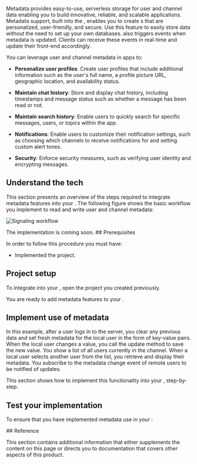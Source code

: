 
Metadata provides easy-to-use, serverless storage for user and channel data enabling you to build innovative, reliable, and scalable applications. Metadata support, built into the <Vpd k="SDK" />, enables you to create <Vpl k="CLIENT" />s that are personalized, user-friendly, and secure. Use this feature to easily store data without the need to set up your own databases. <Vpd k="SDK" /> also triggers events when metadata is updated. Clients can receive these events in real-time and update their front-end accordingly.

You can leverage user and channel metadata in <Vpd k="NAME" /> apps to:

* **Personalize user profiles**: Create user profiles that include additional information such as the user's full name, a profile picture URL, geographic location, and availability status. 

* **Maintain chat history**: Store and display chat history, including timestamps and message status such as whether a message has been read or not. 

* **Maintain search history**: Enable users to quickly search for specific messages, users, or topics within the app. 

* **Notifications**: Enable users to customize their notification settings, such as choosing which channels to receive notifications for and setting custom alert tones. 

* **Security**: Enforce security measures, such as verifying user identity and encrypting messages. 

## Understand the tech

This section presents an overview of the steps required to integrate <Vpd k="NAME" /> metadata features into your <Vpl k="CLIENT" />. The following figure shows the basic workflow you implement to read and write user and channel metadata:

![Signaling workflow](/images/signaling/signaling-metadata-workflow.svg)

<PlatformWrapper notAllowed="web">
<PlatformWrapper notAllowed="android">
<PlatformWrapper notAllowed="ios">
<PlatformWrapper notAllowed="macos">
The <Vpl k="NAME" /> implementation is coming soon.
</PlatformWrapper>
</PlatformWrapper>
</PlatformWrapper>
</PlatformWrapper>

<PlatformWrapper notAllowed="windows">
<PlatformWrapper notAllowed="electron">
<PlatformWrapper notAllowed="linux-cpp">
<PlatformWrapper notAllowed="linux-java">
<PlatformWrapper notAllowed="unity">
<PlatformWrapper notAllowed="web">
## Prerequisites

In order to follow this procedure you must have:

<Prerequisites />

* Implemented the [<Vpd k="NAME" /> <Vg k="GET_STARTED"/>](../get-started/get-started-sdk) project.

## Project setup

To integrate <Vpd k="PRODUCT" /> into your <Vpl k="CLIENT" />, open the [<Vpd k="NAME" /> <Vg k="GET_STARTED"/>](../get-started/get-started-sdk) project you created previously.

<ProjectSetup />

You are ready to add <Vpd k="PRODUCT" /> metadata features to your <Vpl k="CLIENT" />.


## Implement use of metadata

In this example, after a user logs in to the <Vpd k="NAME" /> server, you clear any previous data and set fresh metadata for the local user in the form of key-value pairs. When the local user changes a value, you call the update method to save the new value. You show a list of all users currently in the channel. When a local user selects another user from the list, you retrieve and display their metadata. You subscribe to the metadata change event of remote users to be notified of updates.

This section shows how to implement this functionality into your <Vpd k="NAME"/> <Vpl k="CLIENT" />, step-by-step.

<ProjectImplement />

## Test your implementation

To ensure that you have implemented <Vpd k="PRODUCT" /> metadata use in your <Vpl k="CLIENT" />:

<ProjectTest />
</PlatformWrapper>
</PlatformWrapper>
## Reference

This section contains additional information that either supplements the content on this page or directs you to documentation that covers other aspects of this product.

<Reference />

</PlatformWrapper>
</PlatformWrapper>
</PlatformWrapper>
</PlatformWrapper>
